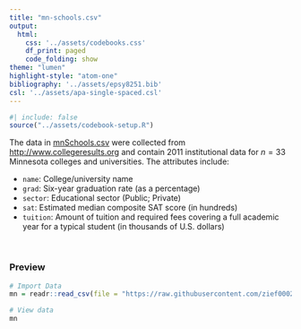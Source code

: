 ```yaml
---
title: "mn-schools.csv"
output: 
  html:
    css: '../assets/codebooks.css'
    df_print: paged
    code_folding: show
theme: "lumen"
highlight-style: "atom-one"
bibliography: '../assets/epsy8251.bib'
csl: '../assets/apa-single-spaced.csl'
---
```



```r
#| include: false
source("../assets/codebook-setup.R")
```



The data in [mnSchools.csv](https://raw.githubusercontent.com/zief0002/rustic-penguin/main/data/mn-schools.csv) were collected from [http://www.collegeresults.org](http://www.collegeresults.org) and contain 2011 institutional data for $n=33$ Minnesota colleges and universities. The attributes include:

- `name`: College/university name
- `grad`: Six-year graduation rate (as a percentage)
- `sector`: Educational sector (Public; Private)
- `sat`: Estimated median composite SAT score (in hundreds)
- `tuition`: Amount of tuition and required fees covering a full academic year for a typical student (in thousands of U.S. dollars)


<br />


### Preview

```r
# Import Data
mn = readr::read_csv(file = "https://raw.githubusercontent.com/zief0002/rustic-penguin/main/data/mn-schools.csv")

# View data
mn
```


<br />



